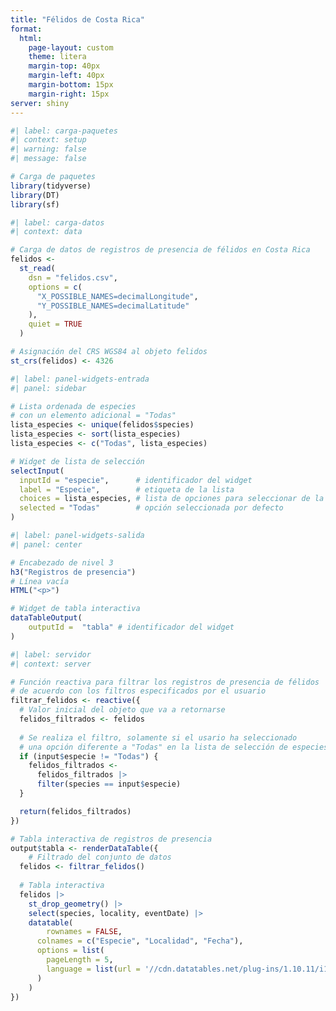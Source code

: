 ```yaml
---
title: "Félidos de Costa Rica"
format: 
  html:
    page-layout: custom
    theme: litera    
    margin-top: 40px
    margin-left: 40px
    margin-bottom: 15px        
    margin-right: 15px
server: shiny
---
```


```r
#| label: carga-paquetes
#| context: setup
#| warning: false
#| message: false

# Carga de paquetes
library(tidyverse)
library(DT)
library(sf)
```

```r
#| label: carga-datos
#| context: data

# Carga de datos de registros de presencia de félidos en Costa Rica
felidos <-
  st_read(
    dsn = "felidos.csv",
    options = c(
      "X_POSSIBLE_NAMES=decimalLongitude",
      "Y_POSSIBLE_NAMES=decimalLatitude"
    ),
    quiet = TRUE
  )

# Asignación del CRS WGS84 al objeto felidos
st_crs(felidos) <- 4326
```

```r
#| label: panel-widgets-entrada
#| panel: sidebar

# Lista ordenada de especies
# con un elemento adicional = "Todas"
lista_especies <- unique(felidos$species)
lista_especies <- sort(lista_especies)
lista_especies <- c("Todas", lista_especies)

# Widget de lista de selección
selectInput(
  inputId = "especie",      # identificador del widget
  label = "Especie",        # etiqueta de la lista
  choices = lista_especies, # lista de opciones para seleccionar de la lista
  selected = "Todas"        # opción seleccionada por defecto
)
```

```r
#| label: panel-widgets-salida
#| panel: center

# Encabezado de nivel 3
h3("Registros de presencia")
# Línea vacía
HTML("<p>")

# Widget de tabla interactiva
dataTableOutput(
	outputId =  "tabla" # identificador del widget
)
```

```r
#| label: servidor
#| context: server

# Función reactiva para filtrar los registros de presencia de félidos
# de acuerdo con los filtros especificados por el usuario
filtrar_felidos <- reactive({
  # Valor inicial del objeto que va a retornarse
  felidos_filtrados <- felidos
  
  # Se realiza el filtro, solamente si el usario ha seleccionado 
  # una opción diferente a "Todas" en la lista de selección de especies
  if (input$especie != "Todas") {
    felidos_filtrados <-
      felidos_filtrados |>
      filter(species == input$especie)
  }

  return(felidos_filtrados)
}) 

# Tabla interactiva de registros de presencia
output$tabla <- renderDataTable({
	# Filtrado del conjunto de datos
  felidos <- filtrar_felidos()
  
  # Tabla interactiva
  felidos |>
    st_drop_geometry() |>
    select(species, locality, eventDate) |>
    datatable(
    	rownames = FALSE,
      colnames = c("Especie", "Localidad", "Fecha"),
      options = list(
      	pageLength = 5,
        language = list(url = '//cdn.datatables.net/plug-ins/1.10.11/i18n/Spanish.json')
      )
    )
})
```